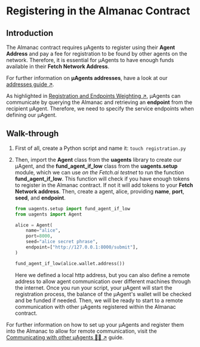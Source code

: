 # Registering in the Almanac Contract
## Introduction
The Almanac contract requires μAgents to register using their **Agent Address** and pay a fee for registration to be found by other agents on the network. Therefore, it is essential for μAgents to have enough funds available in their **Fetch Network Address**. 

For further information on **μAgents addresses**, have a look at our [addresses guide ↗️](/guides/agents/getting-uagent-address.md).

As highlighted in [Registration and Endpoints Weighting ↗️](/references/contracts/uagents-almanac/endpoints.md), μAgents can communicate by querying the Almanac and retrieving an **endpoint** from the recipient μAgent. Therefore, we need to specify the service endpoints when defining our μAgent.

## Walk-through

1. First of all, create a Python script and name it: `touch registration.py`
2. Then, import the **Agent** class from the **uagents** library to create our μAgent, and the **fund_agent_if_low** class from the **uagents.setup** module, which we can use _on the Fetch.ai testnet_ to run the function **fund_agent_if_low**. This function will check if you have enough tokens to register in the Almanac contract. If not it will add tokens to your **Fetch Network address**. Then, create a agent, alice, providing **name**, **port**, **seed**, and **endpoint**.
    
    ```py copy filename="registration.py"
    from uagents.setup import fund_agent_if_low
    from uagents import Agent
    
    alice = Agent(
        name="alice",
        port=8000,
        seed="alice secret phrase",
        endpoint=["http://127.0.0.1:8000/submit"],
    )
    
    fund_agent_if_low(alice.wallet.address())
    ```

    Here we defined a local http address, but you can also define a remote address to allow agent communication over different machines through the internet. Once you run your script, your μAgent will start the registration process, the balance of the μAgent's wallet will be checked and be funded if needed. Then, we will be ready to start to a remote communication with other μAgents registered within the Almanac contract.

For further information on how to set up your μAgents and register them into the Almanac to allow for remote communication, visit the [Communicating with other μAgents 📱🤖 ↗️](/guides/agents/communicating-with-other-agents.md) guide.
